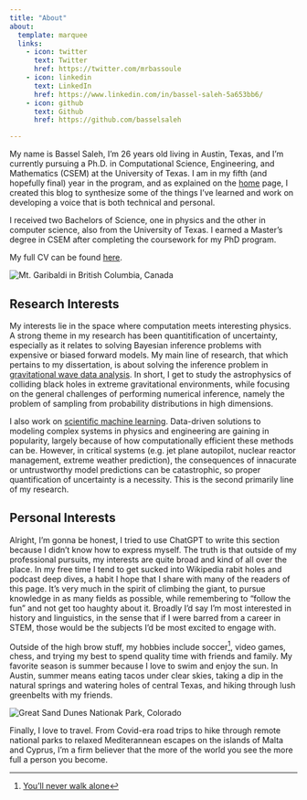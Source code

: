 ```yaml
---
title: "About"
about:
  template: marquee
  links:
    - icon: twitter
      text: Twitter
      href: https://twitter.com/mrbassoule
    - icon: linkedin
      text: LinkedIn
      href: https://www.linkedin.com/in/bassel-saleh-5a653bb6/
    - icon: github
      text: Github
      href: https://github.com/basselsaleh

---
```


My name is Bassel Saleh, I'm 26 years old living in Austin, Texas, and I'm currently pursuing a Ph.D. in Computational Science, Engineering, and Mathematics (CSEM) at the University of Texas. I am in my fifth (and hopefully final) year in the program, and as explained on the [home](/index.html) page, I created this blog to synthesize some of the things I've learned and work on developing a voice that is both technical and personal.

I received two Bachelors of Science, one in physics and the other in computer science, also from the University of Texas. I earned a Master's degree in CSEM after completing the coursework for my PhD program.

My full CV can be found [here](/files/Bassel_Saleh_CV_Jan2023.pdf).

![](/images/garibaldi.JPG "Mt. Garibaldi in British Columbia, Canada")

## Research Interests

My interests lie in the space where computation meets interesting physics. A strong theme in my research has been quantitification of uncertainty, especially as it relates to solving Bayesian inference problems with expensive or biased forward models. My main line of research, that which pertains to my dissertation, is about solving the inference problem in [gravitational wave data analysis](https://link.springer.com/article/10.12942/lrr-2012-4). In short, I get to study the astrophysics of colliding black holes in extreme gravitational environments, while focusing on the general challenges of performing numerical inference, namely the problem of sampling from probability distributions in high dimensions.

I also work on [scientific machine learning](https://oden.utexas.edu/research/crosscutting-research-areas/scientific-machine-learning/). Data-driven solutions to modeling complex systems in physics and engineering are gaining in popularity, largely because of how computationally efficient these methods can be. However, in critical systems (e.g. jet plane autopilot, nuclear reactor management, extreme weather prediction), the consequences of innacurate or untrustworthy model predictions can be catastrophic, so proper quantification of uncertainty is a necessity. This is the second primarily line of my research.

## Personal Interests

Alright, I'm gonna be honest, I tried to use ChatGPT to write this section because I didn't know how to express myself. The truth is that outside of my professional pursuits, my interests are quite broad and kind of all over the place. In my free time I tend to get sucked into Wikipedia rabit holes and podcast deep dives, a habit I hope that I share with many of the readers of this page. It's very much in the spirit of climbing the giant, to pursue knowledge in as many fields as possible, while remembering to "follow the fun" and not get too haughty about it. Broadly I'd say I'm most interested in history and linguistics, in the sense that if I were barred from a career in STEM, those would be the subjects I'd be most excited to engage with.

Outside of the high brow stuff, my hobbies include soccer[^1], video games, chess, and trying my best to spend quality time with friends and family. My favorite season is summer because I love to swim and enjoy the sun. In Austin, summer means eating tacos under clear skies, taking a dip in the natural springs and watering holes of central Texas, and hiking through lush greenbelts with my friends.

![](/images/dunes.jpg "Great Sand Dunes Nationak Park, Colorado")

Finally, I love to travel. From Covid-era road trips to hike through remote national parks to relaxed Mediterannean escapes on the islands of Malta and Cyprus, I'm a firm believer that the more of the world you see the more full a person you become.

[^1]: [You'll never walk alone](https://www.sportingnews.com/us/soccer/news/you-never-walk-alone-liverpool-fans-sing-history-tradition/tyhcskhcgv8remmpbquybj4y)